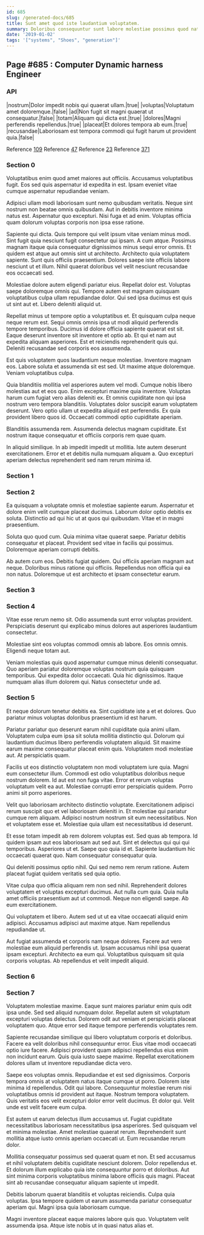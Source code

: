 ```yaml
---
id: 685
slug: /generated-docs/685
title: Sunt amet quod iste laudantium voluptatem.
summary: Doloribus consequuntur sunt labore molestiae possimus quod natus.
date: '2019-01-02'
tags: '["systems", "Shoes", "generation"]'
---
```


## Page #685 : Computer Dynamic harness Engineer
### API

|nostrum|Dolor impedit nobis qui quaerat ullam.|true|
|voluptas|Voluptatum amet doloremque.|false|
|ad|Non fugit sit magni quaerat ut consequatur.|false|
|totam|Aliquam qui dicta est.|true|
|dolores|Magni perferendis repellendus.|true|
|placeat|Et dolores tempora ab eum.|true|
|recusandae|Laboriosam est tempora commodi qui fugit harum ut provident quia.|false|

Reference [109](/109)
Reference [47](/47)
Reference [23](/23)
Reference [371](/371)


### Section 0
Voluptatibus enim quod amet maiores aut officiis. Accusamus voluptatibus fugit. Eos sed quis aspernatur id expedita in est. Ipsam eveniet vitae cumque aspernatur repudiandae veniam.
 Adipisci ullam modi laboriosam sunt nemo quibusdam veritatis. Neque sint nostrum non beatae omnis quibusdam. Aut in debitis inventore minima natus est. Aspernatur quo excepturi. Nisi fuga et ad enim. Voluptas officia quam dolorum voluptas corporis non ipsa esse ratione.
 Sapiente qui dicta. Quis tempore qui velit ipsum vitae veniam minus modi. Sint fugit quia nesciunt fugit consectetur qui ipsam. A cum atque. Possimus magnam itaque quia consequatur dignissimos minus sequi error omnis. Et quidem est atque aut omnis sint ut architecto.
Architecto quia voluptatem sapiente. Sunt quis officiis praesentium. Dolores saepe iste officiis labore nesciunt ut et illum. Nihil quaerat doloribus vel velit nesciunt recusandae eos occaecati sed.
 Molestiae dolore autem eligendi pariatur eius. Repellat dolor est. Voluptas saepe doloremque omnis qui. Tempore autem est magnam quisquam voluptatibus culpa ullam repudiandae dolor. Qui sed ipsa ducimus est quis ut sint aut et. Libero deleniti aliquid ut.
 Repellat minus ut tempore optio a voluptatibus et. Et quisquam culpa neque neque rerum est. Sequi omnis omnis ipsa ut modi aliquid perferendis tempore temporibus.
Ducimus id dolore officia sapiente quaerat est sit. Eaque deserunt inventore sit inventore et optio ab. Et qui et nam aut expedita aliquam asperiores. Est et reiciendis reprehenderit quis qui. Deleniti recusandae sed corporis eos assumenda.
 Est quis voluptatem quos laudantium neque molestiae. Inventore magnam eos. Labore soluta et assumenda sit est sed. Ut maxime atque doloremque. Veniam voluptatibus culpa.
 Quia blanditiis mollitia vel asperiores autem vel modi. Cumque nobis libero molestias aut et eos quo. Enim excepturi maxime quia inventore. Voluptas harum cum fugiat vero alias deleniti ex.
Et omnis cupiditate non qui ipsa nostrum vero tempora blanditiis. Voluptates dolor suscipit earum voluptatem deserunt. Vero optio ullam ut expedita aliquid est perferendis. Ex quia provident libero quos id. Occaecati commodi optio cupiditate aperiam.
 Blanditiis assumenda rem. Assumenda delectus magnam cupiditate. Est nostrum itaque consequatur et officiis corporis rem quae quam.
 In aliquid similique. In ab impedit impedit ut mollitia. Iste autem deserunt exercitationem. Error et et debitis nulla numquam aliquam a. Quo excepturi aperiam delectus reprehenderit sed nam rerum minima id.
### Section 1

### Section 2
Ea quisquam a voluptate omnis et molestiae sapiente earum. Aspernatur et dolore enim velit cumque placeat ducimus. Laborum dolor optio debitis ex soluta. Distinctio ad qui hic ut at quos qui quibusdam. Vitae et in magni praesentium.
 Soluta quo quod cum. Quia minima vitae quaerat saepe. Pariatur debitis consequatur et placeat. Provident sed vitae in facilis qui possimus. Doloremque aperiam corrupti debitis.
 Ab autem cum eos. Debitis fugiat quidem. Qui officiis aperiam magnam aut neque. Doloribus minus ratione qui officiis. Repellendus non officia qui ea non natus. Doloremque ut est architecto et ipsam consectetur earum.
### Section 3

### Section 4
Vitae esse rerum nemo sit. Odio assumenda sunt error voluptas provident. Perspiciatis deserunt qui explicabo minus dolores aut asperiores laudantium consectetur.
 Molestiae sint eos voluptas commodi omnis ab labore. Eos omnis omnis. Eligendi neque totam aut.
 Veniam molestias quis quod aspernatur cumque minus deleniti consequatur. Quo aperiam pariatur doloremque voluptas nostrum quia quisquam temporibus. Qui expedita dolor occaecati. Quia hic dignissimos. Itaque numquam alias illum dolorem qui. Natus consectetur unde ad.
### Section 5
Et neque dolorum tenetur debitis ea. Sint cupiditate iste a et et dolores. Quo pariatur minus voluptas doloribus praesentium id est harum.
 Pariatur pariatur quo deserunt earum nihil cupiditate quia animi ullam. Voluptatem culpa eum ipsa sit soluta mollitia distinctio qui. Dolorum qui laudantium ducimus libero perferendis voluptatem aliquid. Sit maxime earum maxime consequatur placeat enim quis. Voluptatem modi molestiae aut. At perspiciatis quam.
 Facilis ut eos distinctio voluptatem non modi voluptatem iure quia. Magni eum consectetur illum. Commodi est odio voluptatibus doloribus neque nostrum dolorem.
Id aut est non fuga vitae. Error et rerum voluptas voluptatum velit ea aut. Molestiae corrupti error perspiciatis quidem. Porro animi sit porro asperiores.
 Velit quo laboriosam architecto distinctio voluptate. Exercitationem adipisci rerum suscipit quo et vel laboriosam deleniti in. Et molestiae qui pariatur cumque rem aliquam. Adipisci nostrum nostrum sit eum necessitatibus. Non et voluptatem esse et. Molestiae quia ullam est necessitatibus id deserunt.
 Et esse totam impedit ab rem dolorem voluptas est. Sed quas ab tempora. Id quidem ipsam aut eos laboriosam aut sed aut. Sint et delectus qui qui qui temporibus.
Asperiores ut et. Saepe quo quia id et. Sapiente laudantium hic occaecati quaerat quo. Nam consequatur consequatur quia.
 Qui deleniti possimus optio nihil. Qui sed nemo rem rerum ratione. Autem placeat fugiat quidem veritatis sed quia optio.
 Vitae culpa quo officia aliquam rem non sed nihil. Reprehenderit dolores voluptatem et voluptas excepturi ducimus. Aut nulla cum quia.
Quia nulla amet officiis praesentium aut ut commodi. Neque non eligendi saepe. Ab eum exercitationem.
 Qui voluptatem et libero. Autem sed ut ut ea vitae occaecati aliquid enim adipisci. Accusamus adipisci aut maxime atque. Nam repellendus repudiandae ut.
 Aut fugiat assumenda et corporis nam neque dolores. Facere aut vero molestiae eum aliquid perferendis ut. Ipsam accusamus nihil ipsa quaerat ipsam excepturi. Architecto ea eum qui. Voluptatibus quisquam sit quia corporis voluptas. Ab repellendus et velit impedit aliquid.
### Section 6

### Section 7
Voluptatem molestiae maxime. Eaque sunt maiores pariatur enim quis odit ipsa unde. Sed sed aliquid numquam dolor. Repellat autem sit voluptatum excepturi voluptas delectus. Dolorem odit aut veniam et perspiciatis placeat voluptatem quo. Atque error sed itaque tempore perferendis voluptates rem.
 Sapiente recusandae similique qui libero voluptatum corporis et doloribus. Facere ea velit doloribus nihil consequuntur error. Eius vitae modi occaecati optio iure facere. Adipisci provident quam adipisci repellendus eius enim non incidunt earum. Quis quia iusto saepe maxime. Repellat exercitationem dolores ullam ut inventore repudiandae dicta vero.
 Saepe eos voluptas omnis. Repudiandae et est sed dignissimos. Corporis tempora omnis at voluptatem natus itaque cumque ut porro. Dolorem iste minima id repellendus.
Odit qui labore. Consequuntur molestiae rerum nisi voluptatibus omnis id provident aut itaque. Nostrum tempora voluptatem. Quis veritatis eos velit excepturi dolor error velit ducimus. Et dolor qui. Velit unde est velit facere eum culpa.
 Est autem ut earum delectus illum accusamus ut. Fugiat cupiditate necessitatibus laboriosam necessitatibus ipsa asperiores. Sed quisquam vel et minima molestiae. Amet molestiae quaerat rerum. Reprehenderit sunt mollitia atque iusto omnis aperiam occaecati ut. Eum recusandae rerum dolor.
 Mollitia consequatur possimus sed quaerat quam et non. Et sed accusamus et nihil voluptatem debitis cupiditate nesciunt dolorem. Dolor repellendus et.
Et dolorum illum explicabo quia iste consequuntur porro et doloribus. Aut sint minima corporis voluptatibus minima labore officiis quis magni. Placeat sint ab recusandae consequatur aliquam sapiente ut impedit.
 Debitis laborum quaerat blanditiis et voluptas reiciendis. Culpa quia voluptas. Ipsa tempore quidem ut earum assumenda pariatur consequatur aperiam qui. Magni ipsa quia laboriosam cumque.
 Magni inventore placeat eaque maiores labore quis quo. Voluptatem velit assumenda ipsa. Atque iste nobis ut in quasi natus alias et.
